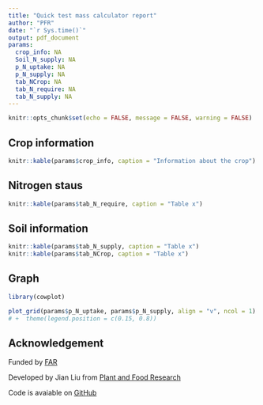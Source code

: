 ```yaml
---
title: "Quick test mass calculator report"
author: "PFR"
date: "`r Sys.time()`"
output: pdf_document
params:
  crop_info: NA
  Soil_N_supply: NA
  p_N_uptake: NA
  p_N_supply: NA
  tab_NCrop: NA
  tab_N_require: NA 
  tab_N_supply: NA
---
```


```r
knitr::opts_chunk$set(echo = FALSE, message = FALSE, warning = FALSE)
```

## Crop information



```r
knitr::kable(params$crop_info, caption = "Information about the crop")
```

## Nitrogen staus

```r
knitr::kable(params$tab_N_require, caption = "Table x")
```



## Soil information 


```r
knitr::kable(params$tab_N_supply, caption = "Table x")
knitr::kable(params$tab_NCrop, caption = "Table x")
```


## Graph


```r
library(cowplot)

plot_grid(params$p_N_uptake, params$p_N_supply, align = "v", ncol = 1)
# +  theme(legend.position = c(0.15, 0.8))
```

## Acknowledgement 

Funded by [FAR](https://www.far.org.nz/)

Developed by Jian Liu from [Plant and Food Research](https://www.plantandfood.co.nz/)

Code is avaiable on [GitHub](https://github.com/PlantandFoodResearch/QuickTestMassBalanceCalculator)

